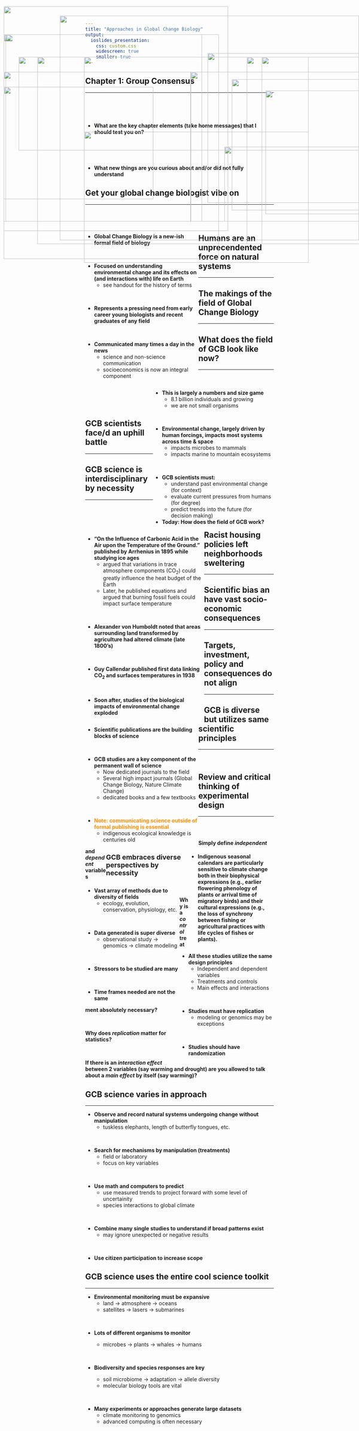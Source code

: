 ```yaml
---
title: "Approaches in Global Change Biology"
output: 
  ioslides_presentation:
    css: custom.css
    widescreen: true
    smaller: true
---
```


## Chapter 1: Group Consensus
<hr>
<br/>
<br/>
<br/>

* **What are the key chapter elements (take home messages) that I should test you on?**

<br/>
<br/>
<br/>

* **What new things are you curious about and/or did not fully understand**

<!-- <br/> -->
<!-- <br/> -->

<!-- * **What is the coolest thing you learned?** -->

## Get your global change biologist vibe on
<hr>
<br/>
<br/>

<div style="float: left; width: 60%;">

* **Global Change Biology is a new-ish formal field of biology**

<br/>

* **Focused on understanding environmental change and its effects on (and interactions with) life on Earth**
    + see handout for the history of terms
    
<br/>

* **Represents a pressing need from early career young biologists and recent graduates of any field**

<br/>

* **Communicated many times a day in the news**
    + science and non-science communication
    + socioeconomics is now an integral component

</div>

<IMG STYLE="position:absolute; TOP:160px; LEFT:660px; WIDTH:400px; HEIGHT:500px" SRC="images/seafood.png">

## Humans are an unprecendented force on natural systems
<hr>

<IMG STYLE="position:absolute; TOP:240px; LEFT:10px; WIDTH:400px; HEIGHT:300px" SRC="images/lungs.jpg">

<div style="float: right; width: 64%;">

* **This is largely a numbers and size game**
    + 8.1 billion individuals and growing
    + we are not small organisms

<br/>

* **Environmental change, largely driven by human forcings, impacts most systems across time & space**
    + impacts microbes to mammals
    + impacts marine to mountain ecosystems
    
<br/>

* **GCB scientists must:**
    + understand past environmental change (for context)
    + evaluate current pressures from humans (for degree)
    + predict trends into the future (for decision making)
<br/>

* **Today: How does the field of GCB work?**

</div>

## The makings of the field of Global Change Biology
<hr>
<div style="float: left; width: 63%;">

* **“On the Influence of Carbonic Acid in the Air upon the Temperature of the Ground.” published by Arrhenius in 1895 while studying ice ages**
    + argued that variations in trace atmosphere components (CO~2~) could greatly influence the heat budget of the Earth
    + Later, he published equations and argued that burning fossil fuels could impact surface temperature

<br/>

* **Alexander von Humboldt noted that areas surrounding land transformed by agriculture had altered climate (late 1800's)**

<br/>

* **Guy Callendar published first data linking CO~2~ and surfaces temperatures in 1938**

<br/>

* **Soon after, studies of the biological impacts of environmental change exploded**
</div>

<IMG STYLE="position:absolute; TOP:250px; LEFT:710px; WIDTH:350px; HEIGHT:330px" SRC="images/arrenhius.gif">

## What does the field of GCB look like now?
<hr>
<br/>
<br/>

<div style="float: left; width: 60%;">

* **Scientific publications are the building blocks of science**

<br/>

* **GCB studies are a key component of the permanent wall of science**
    + Now dedicated journals to the field 
    + Several high impact journals (Global Change Biology, Nature Climate Change)
    + dedicated books and a few textbooks

<br/>

* **<span style="color:darkorange">Note: communicating science outside of formal publishing is essential</span>**
    + indigenous ecological knowledge is centuries old

</div>

<IMG STYLE="position:absolute; TOP:160px; LEFT:700px; WIDTH:375px; HEIGHT:500px" SRC="images/gcbphoto.jpg">

## 
<br/>

<div style="float: right; width: 45%;">
* **Indigenous seasonal calendars are particularly sensitive to climate change both in their biophysical expressions (e.g., earlier flowering phenology of plants or arrival time of migratory birds) and their cultural expressions (e.g., the loss of synchrony between fishing or agricultural practices with life cycles of fishes or plants).**</div>
    
<IMG STYLE="position:absolute; TOP:100px; LEFT:10px; WIDTH:575px; HEIGHT:600px" SRC="images/calendar4.png">

<IMG STYLE="position:absolute; TOP:400px; LEFT:600px; WIDTH:470px; HEIGHT:200px" SRC="images/calendar_key.png">


## 

<IMG STYLE="position:absolute; TOP:50px; LEFT:160px; WIDTH:800px; HEIGHT:600px" SRC="images/books.jpg">

##

<IMG STYLE="position:absolute; TOP:100px; LEFT:15px; WIDTH:525px; HEIGHT:500px" SRC="images/google.png">

<IMG STYLE="position:absolute; TOP:150px; LEFT:555px; WIDTH:550px; HEIGHT:400px" SRC="images/google2.png">


## GCB scientists face/d an uphill battle
<hr>

<IMG STYLE="position:absolute; TOP:360px; LEFT:225px; WIDTH:600px; HEIGHT:350px" SRC="images/doubt.png">

<IMG STYLE="position:absolute; TOP:160px; LEFT:50px; WIDTH:1000px; HEIGHT:250px" SRC="images/doubt2.png">

## GCB science is interdisciplinary by necessity
<hr>

<IMG STYLE="position:absolute; TOP:160px; LEFT:225px; WIDTH:600px; HEIGHT:500px" SRC="images/linkage.jpg">

## 
<br/>

<div style="float: right; width: 44%;">
<font size="4">**GCB embraces diverse perspectives by necessity**</font>

</div>

<IMG STYLE="position:absolute; TOP:25px; LEFT:10px; WIDTH:600px; HEIGHT:600px" SRC="images/diverseperspectives.jpg">

<IMG STYLE="position:absolute; TOP:220px; LEFT:620px; WIDTH:450px; HEIGHT:350px" SRC="images/circle.jpg">

## Racist housing policies left neighborhoods sweltering
<hr>

<IMG STYLE="position:absolute; TOP:160px; LEFT:100px; WIDTH:900px; HEIGHT:500px" SRC="images/redlining.jpg">


## Scientific bias an have vast socio-economic consequences
<hr>

<IMG STYLE="position:absolute; TOP:160px; LEFT:100px; WIDTH:900px; HEIGHT:500px" SRC="images/map.png">

## Targets, investment, policy and consequences do not align
<hr>

<IMG STYLE="position:absolute; TOP:200px; LEFT:10px; WIDTH:500px; HEIGHT:400px" SRC="images/africa.png">


<IMG STYLE="position:absolute; TOP:200px; LEFT:510px; WIDTH:600px; HEIGHT:400px" SRC="images/sealevel.jpg">


## GCB is diverse but utilizes same scientific principles
<hr>
<br/>

<div style="float: left; width: 50%;">

* **Vast array of methods due to diversity of fields**
    + ecology, evolution, conservation, physiology, etc.
  
<br/>

* **Data generated is super diverse**
    + observational study &#8594; genomics &#8594; climate modeling

<br/>

* **Stressors to be studied are many**

<br/>

* **Time frames needed are not the same**
</div>

<div style="float: right; width: 50%;">

* **All these studies utilize the same design principles**
    + Independent and dependent variables
    + Treatments and controls
    + Main effects and interactions
    
<br/>

* **Studies must have replication**
    + modeling or genomics may be exceptions
    
<br/>

* **Studies should have randomization**

</div>

## Review and critical thinking of experimental design
<hr>
<br/>
<br/>

**Simply define *independent* and *dependent* variables**

<br/>

**Why is a *control* treatment absolutely necessary?**

<br/>

**Why does *replication* matter for statistics?**

<br/>

**If there is an *interaction effect* between 2 variables (say warming and drought) are you allowed to talk about a *main effect* by itself (say warming)?**

## GCB science varies in approach
<hr>

* **Observe and record natural systems undergoing change without manipulation**
    + tuskless elephants, length of butterfly tongues, etc.

<br/>

* **Search for mechanisms by manipulation (treatments)**
    + field or laboratory
    + focus on key variables
    
<br/>

* **Use math and computers to predict**
    + use measured trends to project forward with some level of uncertainity
    + species interactions to global climate
 
 <br/>
 
* **Combine many single studies to understand if broad patterns exist**
    + may ignore unexpected or negative results

 <br/>
 
* **Use citizen participation to increase scope**

## GCB science uses the entire cool science toolkit
<hr>
 
* **Environmental monitoring must be expansive**
    + land &#8594; atmosphere &#8594; oceans
    + satellites &#8594; lasers &#8594; submarines

 <br/>
 
* **Lots of different organisms to monitor**
    + microbes &#8594; plants &#8594; whales &#8594; humans
 
  <br/>
  
* **Biodiversity and species responses are key**
    + soil microbiome &#8594; adaptation &#8594; allele diversity
    + molecular biology tools are vital

 <br/>
 
* **Many experiments or approaches generate large datasets**
    + climate monitoring to genomics
    + advanced computing is often necessary

 <br/>
 
<!-- ## How is GCB data often visualized? Let's practice -->
<!-- <hr> -->
<!-- <br/> -->

<!-- * **How could we show a *significant* relationship between 2 key variables?** -->

<!-- <br/> -->

<!-- * **What is the difference between a linear and exponential function (relationship)?** -->
<!--     + draw weak exponential relationships for atmospheric CO~2~ and ocean pH through time -->

<!-- <br/> -->

<!-- * **How could you show the results of an experiment with treatments?** -->
<!--     + draw a comparison of control and warming treatments that are likely biologically different -->

<!-- <br/> -->

<!-- * **Why does both the center and the spread of data matter**? -->


